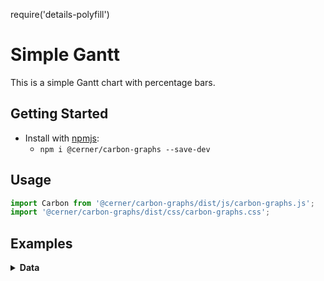 require('details-polyfill')

# Simple Gantt
This is a simple Gantt chart with percentage bars.

## Getting Started

- Install with [npmjs](https://www.npmjs.com):
  - `npm i @cerner/carbon-graphs --save-dev`

## Usage
```js
import Carbon from '@cerner/carbon-graphs/dist/js/carbon-graphs.js';
import '@cerner/carbon-graphs/dist/css/carbon-graphs.css';
```

## Examples
<GanttChart />

<details>
<summary style={{fontSize: 24 }}>
<b>Data</b>
</summary>

### Graph Config object
<GraphConfig />

### Data object
<DataObject />
</details>
